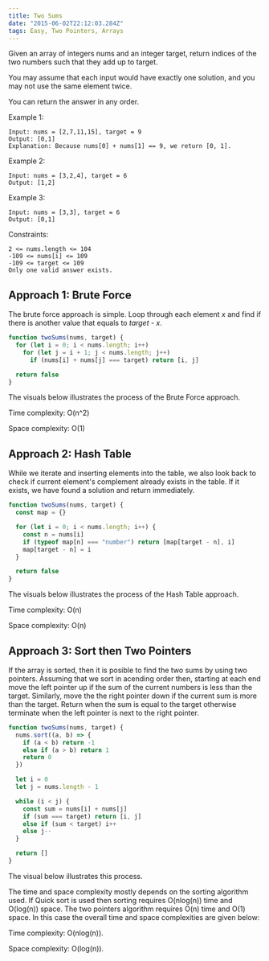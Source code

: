 ```yaml
---
title: Two Sums
date: "2015-06-02T22:12:03.284Z"
tags: Easy, Two Pointers, Arrays
---
```


Given an array of integers nums and an integer target, return indices of the two numbers such that they add up to target.

You may assume that each input would have exactly one solution, and you may not use the same element twice.

You can return the answer in any order.

Example 1:

```
Input: nums = [2,7,11,15], target = 9
Output: [0,1]
Explanation: Because nums[0] + nums[1] == 9, we return [0, 1].
```

Example 2:

```
Input: nums = [3,2,4], target = 6
Output: [1,2]
```

Example 3:

```
Input: nums = [3,3], target = 6
Output: [0,1]
```

Constraints:

```
2 <= nums.length <= 104
-109 <= nums[i] <= 109
-109 <= target <= 109
Only one valid answer exists.
```

## Approach 1: Brute Force

The brute force approach is simple. Loop through each element _x_ and find if there is another value that equals to _target - x_.

```js
function twoSums(nums, target) {
  for (let i = 0; i < nums.length; i++)
    for (let j = i + 1; j < nums.length; j++)
      if (nums[i] + nums[j] === target) return [i, j]

  return false
}
```

The visuals below illustrates the process of the Brute Force approach.

Time complexity: O(n^2)

Space complexity: O(1)

## Approach 2: Hash Table

While we iterate and inserting elements into the table, we also look back to check if current element's complement already exists in the table. If it exists, we have found a solution and return immediately.

```js
function twoSums(nums, target) {
  const map = {}

  for (let i = 0; i < nums.length; i++) {
    const n = nums[i]
    if (typeof map[n] === "number") return [map[target - n], i]
    map[target - n] = i
  }

  return false
}
```

The visuals below illustrates the process of the Hash Table approach.

Time complexity: O(n)

Space complexity: O(n)

## Approach 3: Sort then Two Pointers

If the array is sorted, then it is posible to find the two sums by using two pointers. Assuming that we sort in acending order then, starting at each end move the left pointer up if the sum of the current numbers is less than the target. Similarly, move the the right pointer down if the current sum is more than the target. Return when the sum is equal to the target otherwise terminate when the left pointer is next to the right pointer.

```js
function twoSums(nums, target) {
  nums.sort((a, b) => {
    if (a < b) return -1
    else if (a > b) return 1
    return 0
  })

  let i = 0
  let j = nums.length - 1

  while (i < j) {
    const sum = nums[i] + nums[j]
    if (sum === target) return [i, j]
    else if (sum < target) i++
    else j--
  }

  return []
}
```

The visual below illustrates this process.

The time and space complexity mostly depends on the sorting algorithm used. If Quick sort is used then sorting requires O(nlog(n)) time and O(log(n)) space. The two pointers algorithm requires O(n) time and O(1) space. In this case the overall time and space complexities are given below:

Time complexity: O(nlog(n)).

Space complexity: O(log(n)).
